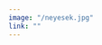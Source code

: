 ```yaml
---
image: "/neyesek.jpg"
link: ""
---
```


<Title text="NeYesek" />

<Text
  text=" Neyesek is a cross platform app where you can find open restaurants near your
  location."
/>

<Image src="/neyesek.jpg" alt="neyesek meal app" mobile />
